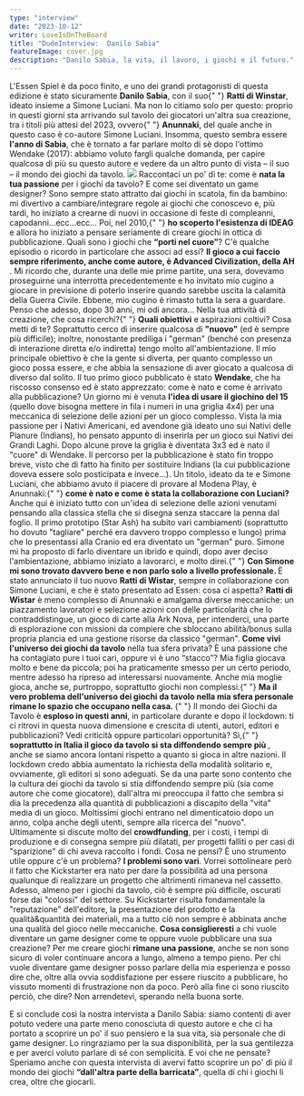 ```yaml
---
type: "interview"
date: "2023-10-12"
writer: LoveIsOnTheBoard
title: "DudeInterview:  Danilo Sabia"
featureImage: cover.jpg
description: "Danilo Sabia, la vita, il lavoro, i giochi e il futuro."
---
```


<InterviewIntro>
  L'Essen Spiel è da poco finito, e uno dei grandi protagonisti di questa
  edizione è stato sicuramente <strong>Danilo Sabia</strong>, con il suo{" "}
  <strong>Ratti di Winstar</strong>, ideato insieme a Simone Luciani. Ma non lo
  citiamo solo per questo: proprio in questi giorni sta arrivando sul tavolo dei
  giocatori un'altra sua creazione, tra i titoli più attesi del 2023, ovvero{" "}
  <strong>Anunnaki</strong>, del quale anche in questo caso è co-autore Simone
  Luciani. Insomma, questo sembra essere <strong>l'anno di Sabia</strong>, che è
  tornato a far parlare molto di sè dopo l'ottimo Wendake (2017): abbiamo voluto
  fargli qualche domanda, per capire qualcosa di più su questo autore e vedere
  da un altro punto di vista – il suo – il mondo dei giochi da tavolo.
</InterviewIntro>

<img src="./games.jpg?t=2" />

<InterviewItem type="question">
  Raccontaci un po' di te: come è <strong>nata la tua passione</strong> per i
  giochi da tavolo? E come sei diventato un game designer?
</InterviewItem>

<InterviewItem type="answer" name="DS">
  Sono sempre stato attratto dai giochi in scatola, fin da bambino: mi divertivo
  a cambiare/integrare regole ai giochi che conoscevo e, più tardi, ho iniziato
  a crearne di nuovi in occasione di feste di compleanni,
  capodanni...ecc...ecc... Poi, nel 2010,{" "}
  <strong>ho scoperto l'esistenza di IDEAG</strong> e allora ho iniziato a
  pensare seriamente di creare giochi in ottica di pubblicazione.
</InterviewItem>

<InterviewItem type="question">
  Quali sono i giochi che <strong>“porti nel cuore”</strong>? C'è qualche
  episodio o ricordo in particolare che associ ad essi?
</InterviewItem>

<InterviewItem type="answer" name="DS">
  <strong>
    Il gioco a cui faccio sempre riferimento, anche come autore, è Advanced
    Civilization, della AH
  </strong>
  . Mi ricordo che, durante una delle mie prime partite, una sera, dovevamo proseguirne
  una interrotta precedentemente e ho invitato mio cugino a giocare in previsione
  di poterlo inserire quando sarebbe uscita la calamità della Guerra Civile. Ebbene,
  mio cugino è rimasto tutta la sera a guardare. Penso che adesso, dopo 30 anni,
  mi odi ancora...
</InterviewItem>

<InterviewItem type="question">
  Nella tua attività di creazione, che cosa ricerchi?{" "}
  <strong>Quali obiettivi</strong> e aspirazioni coltivi? Cosa metti di te?
</InterviewItem>

<InterviewItem type="answer" name="DS">
  Soprattutto cerco di inserire qualcosa di <strong>"nuovo"</strong> (ed è sempre più difficile); inoltre, nonostante prediliga i "german" (benché con presenza di interazione diretta e/o indiretta) tengo molto all'ambientazione. Il mio principale obiettivo è che la gente si diverta, per quanto complesso un gioco possa essere, e che abbia la sensazione di aver giocato a qualcosa di diverso dal solito.

</InterviewItem>

<InterviewItem type="question">
  Il tuo primo gioco pubblicato è stato <strong>Wendake</strong>, che ha
  riscosso consenso ed è stato apprezzato: come è nato e come è arrivato alla
  pubblicazione?
</InterviewItem>

<InterviewItem type="answer" name="DS">
 Un giorno mi è venuta <strong>l'idea di usare il giochino del 15</strong> (quello dove bisogna mettere in fila i numeri in una griglia 4x4) per una meccanica di selezione delle azioni per un gioco complesso. Vista la mia passione per i Nativi Americani, ed avendone già ideato uno sui Nativi delle Pianure (Indians), ho pensato appunto di inserirla per un gioco sui Nativi dei Grandi Laghi. Dopo alcune prove la griglia è diventata 3x3 ed è nato il "cuore" di Wendake. Il percorso per la pubblicazione è stato fin troppo breve, visto che di fatto ha finito per sostituire Indians (la cui pubblicazione doveva essere solo posticipata e invece...).

</InterviewItem>

<InterviewItem type="question">
  Un titolo, ideato da te e Simone Luciani, che abbiamo avuto il piacere di
  provare al Modena Play, è Anunnaki:{" "}
  <strong>come è nato e come è stata la collaborazione con Luciani?</strong>
</InterviewItem>

<InterviewItem type="answer" name="DS">
  Anche qui è iniziato tutto con un'idea di selezione delle azioni venutami
  pensando alla classica stella che si disegna senza staccare la penna dal
  foglio. Il primo prototipo (Star Ash) ha subito vari cambiamenti (soprattutto
  ho dovuto "tagliare" perché era davvero troppo complesso e lungo) prima che lo
  presentassi alla Cranio ed era diventato un "german" puro. Simone mi ha
  proposto di farlo diventare un ibrido e quindi, dopo aver deciso
  l'ambientazione, abbiamo iniziato a lavorarci, e molto direi.{" "}
  <strong>
    Con Simone mi sono trovato davvero bene e non parlo solo a livello
    professionale.
  </strong>
</InterviewItem>

<InterviewItem type="question">
  È stato annunciato il tuo nuovo <strong>Ratti di Wistar</strong>, sempre in
  collaborazione con Simone Luciani, e che è stato presentato ad Essen: cosa ci
  aspetta?
</InterviewItem>

<InterviewItem type="answer" name="DS">
  <strong>Ratti di Wistar</strong> è meno complesso di Anunnaki e amalgama
  diverse meccaniche: un piazzamento lavoratori e selezione azioni con delle
  particolarità che lo contraddistingue, un gioco di carte alla Ark Nova, per
  intenderci, una parte di esplorazione con missioni da compiere che sbloccano
  abilità/bonus sulla propria plancia ed una gestione risorse da classico
  "german".
</InterviewItem>

<InterviewItem type="question">
  <strong>Come vivi l'universo dei giochi da tavolo</strong> nella tua sfera
  privata? È una passione che ha contagiato pure i tuoi cari, oppure vi è uno
  “stacco”?
</InterviewItem>

<InterviewItem type="answer" name="DS">
  Mia figlia giocava molto e bene da piccola; poi ha praticamente smesso per un
  certo periodo, mentre adesso ha ripreso ad interessarsi nuovamente. Anche mia
  moglie gioca, anche se, purtroppo, soprattutto giochi non complessi.{" "}
  <strong>
    Ma il vero problema dell'universo dei giochi da tavolo nella mia sfera
    personale rimane lo spazio che occupano nella casa.
  </strong>
</InterviewItem>

<InterviewItem type="question">
  {" "}
  Il mondo dei Giochi da Tavolo è <strong>esploso in questi anni</strong>, in particolare
  durante e dopo il lockdown: ti ci ritrovi in questa nuova dimensione e crescita
  di utenti, autori, editori e pubblicazioni? Vedi criticità oppure particolari opportunità?
</InterviewItem>

<InterviewItem type="answer" name="DS">
  Sì,{" "}
  <strong>
    soprattutto in Italia il gioco da tavolo si sta diffondendo sempre più
  </strong>
  , anche se siamo ancora lontani rispetto a quanto si gioca in altre nazioni. Il
  lockdown credo abbia aumentato la richiesta della modalità solitario e, ovviamente,
  gli editori si sono adeguati. Se da una parte sono contento che la cultura dei
  giochi da tavolo si stia diffondendo sempre più (sia come autore che come giocatore),
  dall'altra mi preoccupa il fatto che sembra si dia la precedenza alla quantità
  di pubblicazioni a discapito della "vita" media di un gioco. Moltissimi giochi
  entrano nel dimenticatoio dopo un anno, colpa anche degli utenti, sempre alla ricerca
  del "nuovo".
</InterviewItem>

<InterviewItem type="question">
  Ultimamente si discute molto del <strong>crowdfunding</strong>, per i costi, i
  tempi di produzione e di consegna sempre più dilatati, per progetti falliti o
  per casi di "sparizione" di chi aveva raccolto i fondi. Cosa ne pensi? È uno
  strumento utile oppure c'è un problema?
</InterviewItem>
<InterviewItem type="answer" name="DS">
  <strong>I problemi sono vari</strong>. Vorrei sottolineare però il fatto che
  Kickstarter era nato per dare la possibilità ad una persona qualunque di
  realizzare un progetto che altrimenti rimaneva nel cassetto. Adesso, almeno
  per i giochi da tavolo, ciò è sempre più difficile, oscurati forse dai
  "colossi" del settore. Su Kickstarter risulta fondamentale la "reputazione"
  dell'editore, la presentazione del prodotto e la qualità&quantità dei
  materiali, ma a tutto ciò non sempre è abbinata anche una qualità del gioco
  nelle meccaniche.
</InterviewItem>

<InterviewItem type="question">
  <strong>Cosa consiglieresti</strong> a chi vuole diventare un game designer
  come te oppure vuole pubblicare una sua creazione?
</InterviewItem>
<InterviewItem type="answer" name="DS">
  Per me creare giochi <strong>rimane una passione</strong>, anche se non sono
  sicuro di voler continuare ancora a lungo, almeno a tempo pieno. Per chi vuole
  diventare game designer posso parlare della mia esperienza e posso dire che,
  oltre alla ovvia soddisfazione per essere riuscito a pubblicare, ho vissuto
  momenti di frustrazione non da poco. Però alla fine ci sono riuscito perciò,
  che dire? Non arrendetevi, sperando nella buona sorte.
</InterviewItem>

<p>
E si conclude così la nostra intervista a Danilo Sabia: siamo contenti di aver potuto vedere una parte meno conosciuta di questo autore e che ci ha portato a scoprire un po' il suo pensiero e la sua vita, sia personale che di game designer. Lo ringraziamo per la sua disponibilità, per la sua gentilezza e per averci voluto parlare di sé con semplicità. E voi che ne pensate? Speriamo anche con questa intervista di avervi fatto scoprire un po' di più il mondo dei giochi <strong>“dall'altra parte della barricata”</strong>, quella di chi i giochi li crea, oltre che giocarli.

</p>
